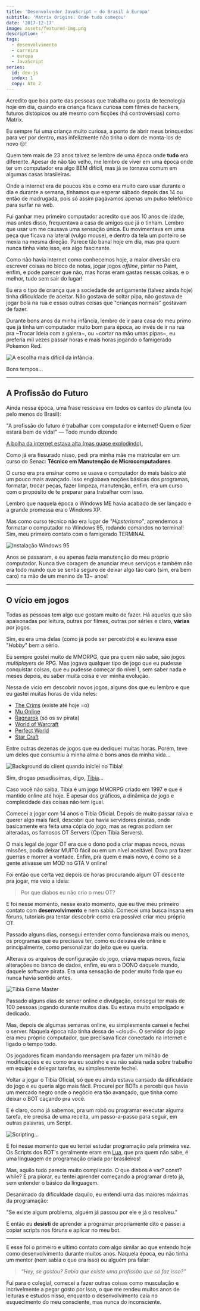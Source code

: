 ```yaml
---
title: 'Desenvolvedor JavaScript — do Brasil à Europa'
subtitle: 'Matrix Origins: Onde tudo começou'
date: '2017-12-17'
image: assets/featured-img.png
description: ''
tags:
  - desenvolvimento
  - carreira
  - europa
  - JavaScript
series:
  id: dev-js
  index: 1
  copy: Ato 2
---
```


Acredito que boa parte das pessoas que trabalha ou gosta de tecnologia hoje em dia, quando era criança ficava curiosa com filmes de hackers, futuros distópicos ou até mesmo com ficções (há controvérsias) como Matrix.

Eu sempre fui uma criança muito curiosa, a ponto de abrir meus brinquedos para ver por dentro, mas infelizmente não tinha o dom de monta-los de novo 😔!

Quem tem mais de 23 anos talvez se lembre de uma época onde **tudo** era diferente. Apesar de não tão velho, me lembro de viver em uma época onde ter um computador era algo BEM difícil, mas já se tornava comum em algumas casas brasileiras.

Onde a internet era de poucos kbs e como era muito caro usar durante o dia e durante a semana, tínhamos que esperar sábado depois das 14 ou então de madrugada, pois só assim pagávamos apenas um pulso telefônico para surfar na web.

Fui ganhar meu primeiro computador acredito que aos 10 anos de idade, mas antes disso, frequentava a casa de amigos que já o tinham. Lembro que usar um me causava uma sensação única. Eu movimentava em uma peça que ficava na lateral (vulgo mouse), e dentro da tela um ponteiro se mexia na mesma direção. Parece tão banal hoje em dia, mas pra quem nunca tinha visto isso, era algo fascinante.

Como não havia internet como conhecemos hoje, a maior diversão era escrever coisas no bloco de notas, jogar jogos _offline_, pintar no Paint, enfim, e pode parecer que não, mas horas eram gastas nessas coisas, e o melhor, tudo sem sair do lugar!

Eu era o tipo de criança que a sociedade de antigamente (talvez ainda hoje) tinha dificuldade de aceitar. Não gostava de soltar pipa, não gostava de jogar bola na rua e essas outras coisas que "crianças normais" gostavam de fazer.

Durante bons anos da minha infância, lembro de ir para casa do meu primo que já tinha um computador muito bom para época, ao invés de ir na rua pra ~Trocar Ideia com a galera~, ou ~cortar na mão umas pipas~, eu preferia mil vezes passar horas e mais horas jogando o famigerado Pokemon Red.

![A escolha mais difícil da infância.](./assets/pokemon-red.png)

Bons tempos…

---

## A Profissão do Futuro

Ainda nessa época, uma frase ressoava em todos os cantos do planeta (ou pelo menos do Brasil):

<BigQuote>
  "A profissão do futuro é trabalhar com computador e internet! Quem o fizer
  estará bem de vida!" — Todo mundo dizendo
</BigQuote>

[A bolha da internet estava alta (mas quase explodindo).](https://www.youtube.com/watch?v=yfB0vA7j_TM)

Como já era fissurado nisso, pedi pra minha mãe me matricular em um curso do Senac: **Técnico em Manutenção de Microcomputadores**.

O curso era pra ensinar como se usava o computador do mais básico até um pouco mais avançado. Isso englobava noções básicas dos programas, formatar, trocar peças, fazer limpeza, manutenção, enfim, era um curso com o propósito de te preparar para trabalhar com isso.

Lembro que naquela época o Windows ME havia acabado de ser lançado e a grande promessa era o Windows XP.

Mas como curso técnico não era lugar de _"Hipsterismo"_, aprendemos a formatar o computador no Windows 95, rodando comandos no terminal! Sim, meu primeiro contato com o famigerado TERMINAL

![Instalação Windows 95](./assets/win-95.png)

Anos se passaram, e eu apenas fazia manutenção do meu próprio computador. Nunca tive coragem de anunciar meus serviços e também não era todo mundo que se sentia seguro de deixar algo tão caro (sim, era bem caro) na mão de um menino de 13~ anos!

---

## O vício em jogos

Todas as pessoas tem algo que gostam muito de fazer. Há aquelas que são apaixonadas por leitura, outras por filmes, outras por séries e claro, **várias** por jogos.

Sim, eu era uma delas (como já pode ser percebido) e eu levava esse "_Hobby_" bem a sério.

Eu sempre gostei muito de MMORPG, que pra quem não sabe, são jogos _multiplayers_ de RPG. Mas jogava qualquer tipo de jogo que eu pudesse conquistar coisas, que eu pudesse começar do nível 1, sem saber nada e meses depois, eu saber muita coisa e ver minha evolução.

Nessa de vicio em descobrir novos jogos, alguns dos que eu lembro e que eu gastei muitas horas de vida neles:

- [The Crims](https://www.thecrims.com/#/) (existe até hoje =o)
- [Mu Online](https://joguemuonline.uol.com.br/)
- [Ragnarok](https://playragnarokonlinebr.com/) (só os sv pirata)
- [World of Warcraft](https://worldofwarcraft.com/pt-br/)
- [Perfect World](https://perfectworld.uol.com.br/)
- [Star Craft](https://starcraft2.com/pt-br/)

Entre outras dezenas de jogos que eu dediquei muitas horas. Porém, teve um deles que consumiu a minha alma e bons anos da minha vida…

![Background do client quando iniciei no Tibia!](./assets/tibia.png)

Sim, drogas pesadíssimas, digo, [Tibia](https://www.tibia.com/mmorpg/free-multiplayer-online-role-playing-game.php)...

Caso você não saiba, Tibia é um jogo MMORPG criado em 1997 e que é mantido online até hoje. E apesar dos gráficos, a dinâmica de jogo e complexidade das coisas não tem igual.

Comecei a jogar com 14 anos o Tibia Oficial. Depois de muito passar raiva e querer algo mais fácil, descobri que havia servidores piratas, onde basicamente era feita uma cópia do jogo, mas as regras podiam ser alteradas, os famosos OT Servers (Open Tibia Servers).

O mais legal de jogar OT era que o dono podia criar mapas novos, novas missões, podia deixar MUITO fácil ou em um nível aceitável. Dava pra fazer guerras e morrer a vontade. Enfim, pra quem é mais novo, é como se a gente ativasse um MOD no GTA V online!

Foi então que certa vez depois de horas procurando algum OT descente pra jogar, me veio a ideia:

> Por que diabos eu não crio o meu OT?

<Gif
  src="https://media.giphy.com/media/cpRQzY4VS3V3W/giphy.gif"
  caption="Deixa pro Pai!"
/>

E foi nesse momento, nesse exato momento, que eu tive meu primeiro contato com **desenvolvimento** e nem sabia. Comecei uma busca insana em fóruns, tutoriais pra tentar descobrir como era possível criar meu próprio OT.

Passado alguns dias, consegui entender como funcionava mais ou menos, os programas que eu precisava ter, como eu deixava ele online e principalmente, como personalizar do jeito que eu queria.

Alterava os arquivos de configuração do jogo, criava mapas novos, fazia alterações no banco de dados, enfim, eu era o DONO daquele mundo, daquele software pirata. Era uma sensação de poder muito foda que eu nunca havia sentido antes.

![Tibia Game Master](./assets/tibia-gm.png)

Passado alguns dias de server online e divulgação, consegui ter mais de 100 pessoas jogando durante muitos dias. Eu estava muito empolgado e dedicado.

Mas, depois de algumas semanas online, eu simplesmente cansei e fechei o server. Naquela época não tinha dessa de ~cloud~. O servidor do jogo era meu próprio computador, que precisava ficar conectado na internet e ligado o tempo todo.

Os jogadores ficam mandando mensagem pra fazer um milhão de modificações e eu como era eu sozinho e eu não sabia nada sobre trabalho em equipe e delegar tarefas, eu simplesmente fechei.

Voltar a jogar o Tibia Oficial, só que eu ainda estava cansado da dificuldade do jogo e eu queria algo mais fácil. Procurei por BOTs e percebi que havia um mercado negro onde o negócio era tão avançado, que tinha como deixar o BOT caçando pra você.

E é claro, como já sabemos, pra um robô ou programar executar alguma tarefa, ele precisa de uma receita, um passo-a-passo para seguir, em outras palavras, um Script.

![Scripting...](./assets/scripting.png)

E foi nesse momento que eu tentei estudar programação pela primeira vez. Os Scripts dos BOT's geralmente eram em [Lua](<https://pt.wikipedia.org/wiki/Lua_(linguagem_de_programa%C3%A7%C3%A3o)>), que pra quem não sabe, é uma linguagem de programação criada por brasileiros!

Mas, aquilo tudo parecia muito complicado. O que diabos é var? const? while? E pra piorar, eu tentei aprender começando a programar direto já, sem entender o básico da linguagem.

Desanimado da dificuldade daquilo, eu entendi uma das maiores máximas da programação:

<BigQuote>
  "Se existe algum problema, alguém já passou por ele e já o resolveu."
</BigQuote>

E então eu **desisti** de aprender a programar propriamente dito e passei a copiar scripts nos fóruns e aplicar no meu bot.

---

E esse foi o primeiro e ultimo contato com algo similar ao que entendo hoje como desenvolvimento durante muitos anos. Naquela época, eu não tinha um mentor (nem sabia o que era isso) ou alguém pra falar:

> _“Hey, se gostou? Sabia que existe uma profissão que só faz isso?”_

Fui para o colegial, comecei a fazer outras coisas como musculação e incrivelmente a pegar gosto por isso, o que me rendeu muitos anos de leituras e estudos nisso, enquanto o desenvolvimento caia no esquecimento do meu consciente, mas nunca do inconsciente.
